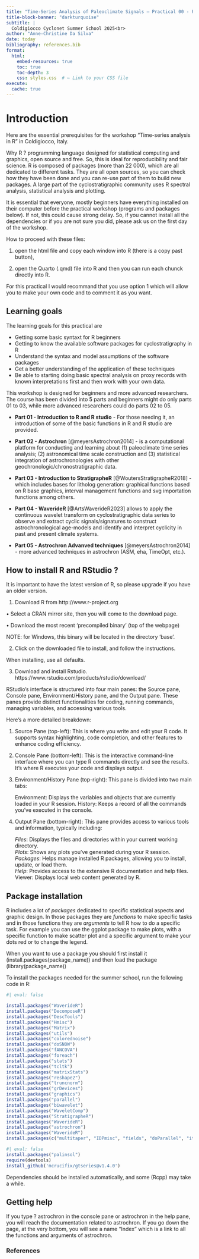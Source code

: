 ---
title: "Time-Series Analysis of Paleoclimate Signals – Practical 00 - Prerequisites"
title-block-banner: "darkturquoise"
subtitle: |
  Coldigiocco Cyclonet Summer School 2025<br>
author: "Anne-Christine Da Silva"
date: today
bibliography: references.bib
format:
  html:
    embed-resources: true
    toc: true
    toc-depth: 3
    css: styles.css  # ← Link to your CSS file
execute: 
  cache: true
---

# Introduction

Here are the essential prerequisites for the workshop "Time-series analysis in R" in Coldigiocco, Italy.

Why R ? programming language designed for statistical computing and graphics, open source and free. So, this is ideal for reproducibility and fair science. R is composed of packages (more than 22 000), which are all dedicated to different tasks. They are all open sources, so you can check how they have been done and you can re-use part of them to build new packages. A large part of the cyclostratigraphic community uses R spectral analysis, statistical analysis and plotting.

::: callout-warning
It is essential that everyone, mostly beginners have everything installed on their computer before the practical workshop (programs and packages below). If not, this could cause strong delay. So, if you cannot install all the dependencies or if you are not sure you did, please ask us on the first day of the workshop.
:::

::: {.callout-tip title="Tip on this practical"}
How to proceed with these files: <br />

1) open the html file and copy each window into R (there is a copy past button),  <br />

2) open the Quarto (.qmd) file into R and then you can run each chunck directly into R. <br />

For this practical I would recommand that you use option 1 which will allow you to make your own code and to comment it as you want. 
:::


## Learning goals

The learning goals for this practical are

-   Getting some basic syntaxt for R beginners\
-   Getting to know the available software packages for cyclostratigraphy in R
-   Understand the syntax and model assumptions of the software packages
-   Get a better understanding of the application of these techniques
-   Be able to starting doing basic spectral analysis on proxy records with known interpretations first and then work with your own data.



This workshop is designed for beginners and more advanced researchers. The course has been divided into 5 parts and beginners might do only parts 01 to 03, while more advanced researchers could do parts 02 to 05.

-   **Part 01 - Introduction to R and R studio** - For those needing it, an introduction of some of the basic functions in R and R studio are provided.

-   **Part 02 - Astrochron** [@meyersAstrochron2014] - is a computational platform for conducting and learning about (1) paleoclimate time series analysis; (2) astronomical time scale construction and (3) statistical integration of astrochronologies with other geochronologic/chronostratigraphic data.

-   **Part 03 - Introduction to StratigrapheR** [@WoutersStratigrapheR2018] - which includes bases for litholog generation: graphical functions based on R base graphics, interval management functions and svg importation functions among others.

-   **Part 04 - WaverideR** [@ArtsWaverideR2023] allows to apply the continuous wavelet transform on cyclostratigraphic data series to observe and extract cyclic signals/signatures to construct astrochronological age-models and identify and interpret cyclicity in past and present climate systems.

-   **Part 05 - Astrochron Advanved techniques** [@meyersAstrochron2014] - more advanced techniques in astrochron (ASM, eha, TimeOpt, etc.).


## How to install R and RStudio ?

It is important to have the latest version of R, so please upgrade if you have an older version. <br />

(1) Download R from http://www.r-project.org

• Select a CRAN mirror site, then you will come to the download page. 

• Download the most recent ‘precompiled binary’ (top of the webpage)

NOTE: for Windows, this binary will be located in the directory ‘base’. <br />

(2) Click on the downloaded file to install, and follow the instructions.

When installing, use all defaults. <br />

(3) Download and install Rstudio. https://www.rstudio.com/products/rstudio/download/

::: {.callout-tip title="Tip on R Studio"}
RStudio's interface is structured into four main panes: the Source pane, Console pane, Environment/History pane, and the Output pane. These panes provide distinct functionalities for coding, running commands, managing variables, and accessing various tools.

Here's a more detailed breakdown:

1.  Source Pane (top-left): This is where you write and edit your R code. It supports syntax highlighting, code completion, and other features to enhance coding efficiency.

2.  Console Pane (bottom-left): This is the interactive command-line interface where you can type R commands directly and see the results. It's where R executes your code and displays output.

3.  Environment/History Pane (top-right): This pane is divided into two main tabs:

    Environment: Displays the variables and objects that are currently loaded in your R session. History: Keeps a record of all the commands you've executed in the console.

4.  Output Pane (bottom-right): This pane provides access to various tools and information, typically including:

    *Files*: Displays the files and directories within your current working directory. <br />
    *Plots*: Shows any plots you've generated during your R session. <br />
    *Packages*: Helps manage installed R packages, allowing you to install, update, or load them. <br />
    *Help*: Provides access to the extensive R documentation and help files. Viewer: Displays local web content generated by R. <br />
:::

## Package installation

::: {.callout-tip title="Tip on R and packages"}
R includes a lot of *packages* dedicated to specific statistical aspects and graphic design. In those packages they are *functions* to make specific tasks and in those functions they are *arguments* to tell R how to do a specific task. For example you can use the ggplot package to make plots, with a specific function to make scatter plot and a specific argument to make your dots red or to change the legend.

When you want to use a package you should first install it (install.packages(package_name)) and then load the package (library(package_name))
:::

To install the packages needed for the summer school, run the following code in R:

```{r}
#| eval: false

install.packages("WaverideR")
install.packages("DecomposeR")
install.packages("DescTools")
install.packages("Hmisc")
install.packages("Matrix")
install.packages("utils")
install.packages("colorednoise")
install.packages("doSNOW")
install.packages("fANCOVA")
install.packages("foreach")
install.packages("stats")
install.packages("tcltk")
install.packages("matrixStats")
install.packages("reshape2")
install.packages("truncnorm")
install.packages("grDevices")
install.packages("graphics")
install.packages("parallel")
install.packages("biwavelet")
install.packages("WaveletComp")
install.packages("StratigrapheR")
install.packages("WaverideR")
install.packages("astrochron") 
install.packages("WaverideR")
install.packages(c("multitaper", "IDPmisc", "fields", "doParallel", "iterators", "foreach"))  


```



```{r}
#| eval: false
install.packages("palinsol")
require(devtools)
install_github('mcrucifix/gtseries@v1.4.0')
```

Dependencies should be installed automatically, and some (Rcpp) may take a while. 



## Getting help

::: {.callout-tip title="Tip on R and help"}
If you type ? astrochron in the console pane or astrochron in the help pane, you will reach the documentation related to astrochron. If you go down the page, at the very bottom, you will see a name "Index" which is a link to all the functions and arguments of astrochron.
:::

### References

::: {#refs}
:::
